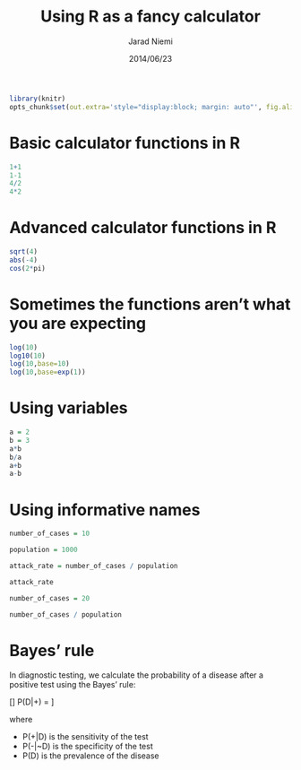 % Using R as a fancy calculator
% Jarad Niemi
% 2014/06/23
<!--
%\VignetteEngine{knitr::knitr}
%\VignetteIndexEntry{Using R as a fancy calculator}
-->



```r
library(knitr)
opts_chunk$set(out.extra='style="display:block; margin: auto"', fig.align="center")
```


# Basic calculator functions in R



```r
1+1
1-1
4/2
4*2
```


# Advanced calculator functions in R


```r
sqrt(4)
abs(-4)
cos(2*pi)
```


# Sometimes the functions aren't what you are expecting

```r
log(10)
log10(10)
log(10,base=10)
log(10,base=exp(1))
```

# Using variables


```r
a = 2
b = 3
a*b
b/a
a+b
a-b
```


# Using informative names


```r
number_of_cases = 10

population = 1000

attack_rate = number_of_cases / population

attack_rate

number_of_cases = 20

number_of_cases / population
```




# Bayes' rule

In diagnostic testing, we calculate the probability of a disease after a positive test using the Bayes' rule: 

\[] P(D|+) = \frac{P(+|D)P(D)}{P(+|D)P(D)+P(+|\sim D)P(\sim D)} \]

where 

- P(+|D) is the sensitivity of the test
- P(-|~D) is the specificity of the test
- P(D) is the prevalence of the disease


